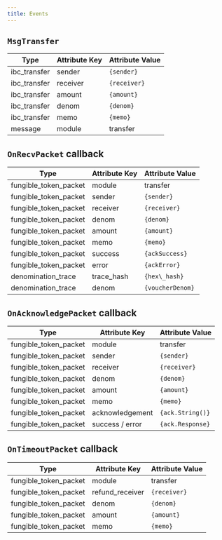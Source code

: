 ```yaml
---
title: Events
---
```


## `MsgTransfer`

| Type          | Attribute Key | Attribute Value |
| ------------- | ------------- | --------------- |
| ibc\_transfer | sender        | `{sender}`        |
| ibc\_transfer | receiver      | `{receiver}`      |
| ibc\_transfer | amount        | `{amount}`        |
| ibc\_transfer | denom         | `{denom}`         |
| ibc\_transfer | memo          | `{memo}`          |
| message       | module        | transfer        |

## `OnRecvPacket` callback

| Type                    | Attribute Key | Attribute Value |
| ----------------------- | ------------- | --------------- |
| fungible\_token\_packet | module        | transfer        |
| fungible\_token\_packet | sender        | `{sender}`        |
| fungible\_token\_packet | receiver      | `{receiver}`      |
| fungible\_token\_packet | denom         | `{denom}`         |
| fungible\_token\_packet | amount        | `{amount}`        |
| fungible\_token\_packet | memo          | `{memo}`          |
| fungible\_token\_packet | success       | `{ackSuccess}`    |
| fungible\_token\_packet | error         | `{ackError}`      |
| denomination\_trace     | trace\_hash   | `{hex\_hash}`     |
| denomination\_trace     | denom         | `{voucherDenom}`  |

## `OnAcknowledgePacket` callback

| Type                    | Attribute Key   | Attribute Value |
| ----------------------- | --------------- | --------------- |
| fungible\_token\_packet | module          | transfer        |
| fungible\_token\_packet | sender          | `{sender}`        |
| fungible\_token\_packet | receiver        | `{receiver}`      |
| fungible\_token\_packet | denom           | `{denom}`         |
| fungible\_token\_packet | amount          | `{amount}`        |
| fungible\_token\_packet | memo            | `{memo}`          |
| fungible\_token\_packet | acknowledgement | `{ack.String()}`  |
| fungible\_token\_packet | success / error | `{ack.Response}`  |

## `OnTimeoutPacket` callback

| Type                    | Attribute Key    | Attribute Value |
| ----------------------- | ---------------- | --------------- |
| fungible\_token\_packet | module           | transfer        |
| fungible\_token\_packet | refund\_receiver | `{receiver}`      |
| fungible\_token\_packet | denom            | `{denom}`         |
| fungible\_token\_packet | amount           | `{amount}`        |
| fungible\_token\_packet | memo             | `{memo}`          |

